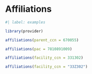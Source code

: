 # Affiliations

```r
#| label: examples

library(provider)

affiliations(parent_ccn = 670055)

affiliations(pac = 7810891009)

affiliations(facility_ccn = 331302)

affiliations(facility_ccn = "33Z302")
```
